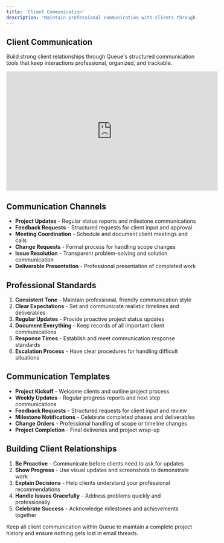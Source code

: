 ```yaml
---
title: 'Client Communication'
description: 'Maintain professional communication with clients through structured interaction workflows'
---
```


## Client Communication

Build strong client relationships through Queue's structured communication tools that keep interactions professional, organized, and trackable.

<iframe
  width="560"
  height="315"
  src="https://www.youtube.com/embed/YOUR_VIDEO_ID"
  title="Client Communication Best Practices"
  frameborder="0"
  allow="accelerometer; autoplay; clipboard-write; encrypted-media; gyroscope; picture-in-picture"
  allowfullscreen
></iframe>

## Communication Channels

- **Project Updates** - Regular status reports and milestone communications
- **Feedback Requests** - Structured requests for client input and approval
- **Meeting Coordination** - Schedule and document client meetings and calls
- **Change Requests** - Formal process for handling scope changes
- **Issue Resolution** - Transparent problem-solving and solution communication
- **Deliverable Presentation** - Professional presentation of completed work

## Professional Standards

1. **Consistent Tone** - Maintain professional, friendly communication style
2. **Clear Expectations** - Set and communicate realistic timelines and deliverables
3. **Regular Updates** - Provide proactive project status updates
4. **Document Everything** - Keep records of all important client communications
5. **Response Times** - Establish and meet communication response standards
6. **Escalation Process** - Have clear procedures for handling difficult situations

## Communication Templates

- **Project Kickoff** - Welcome clients and outline project process
- **Weekly Updates** - Regular progress reports and next step communications
- **Feedback Requests** - Structured requests for client input and review
- **Milestone Notifications** - Celebrate completed phases and deliverables
- **Change Orders** - Professional handling of scope or timeline changes
- **Project Completion** - Final deliveries and project wrap-up

## Building Client Relationships

1. **Be Proactive** - Communicate before clients need to ask for updates
2. **Show Progress** - Use visual updates and screenshots to demonstrate work
3. **Explain Decisions** - Help clients understand your professional recommendations
4. **Handle Issues Gracefully** - Address problems quickly and professionally
5. **Celebrate Success** - Acknowledge milestones and achievements together

<Tip>
  Keep all client communication within Queue to maintain a complete project history and ensure nothing gets lost in email threads.
</Tip>